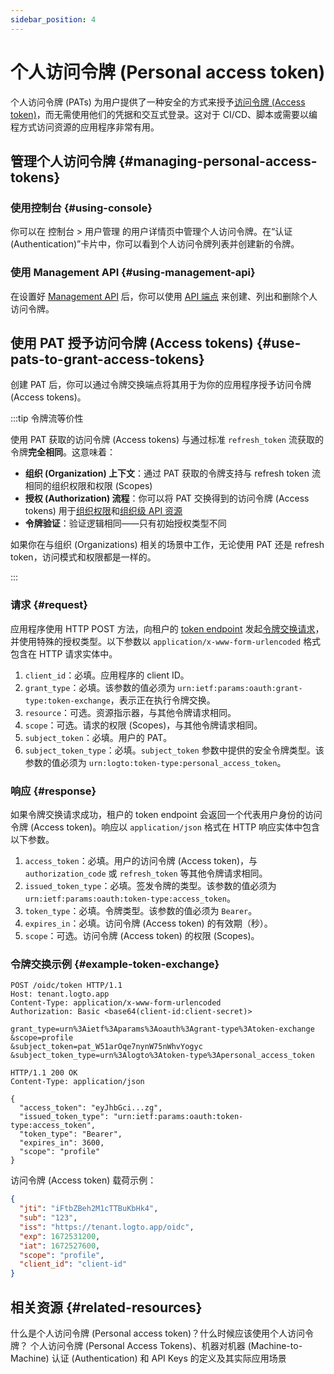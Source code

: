 ```yaml
---
sidebar_position: 4
---
```


# 个人访问令牌 (Personal access token)

个人访问令牌 (PATs) 为用户提供了一种安全的方式来授予[访问令牌 (Access token)](https://auth.wiki/access-token)，而无需使用他们的凭据和交互式登录。这对于 CI/CD、脚本或需要以编程方式访问资源的应用程序非常有用。

## 管理个人访问令牌 \{#managing-personal-access-tokens}

### 使用控制台 \{#using-console}

你可以在 <CloudLink to="/users">控制台 > 用户管理</CloudLink> 的用户详情页中管理个人访问令牌。在“认证 (Authentication)”卡片中，你可以看到个人访问令牌列表并创建新的令牌。

### 使用 Management API \{#using-management-api}

在设置好 [Management API](/integrate-logto/interact-with-management-api/) 后，你可以使用 [API 端点](https://openapi.logto.io/operation/operation-listuserpersonalaccesstokens) 来创建、列出和删除个人访问令牌。

## 使用 PAT 授予访问令牌 (Access tokens) \{#use-pats-to-grant-access-tokens}

创建 PAT 后，你可以通过令牌交换端点将其用于为你的应用程序授予访问令牌 (Access tokens)。

:::tip 令牌流等价性

使用 PAT 获取的访问令牌 (Access tokens) 与通过标准 `refresh_token` 流获取的令牌**完全相同**。这意味着：

- **组织 (Organization) 上下文**：通过 PAT 获取的令牌支持与 refresh token 流相同的组织权限和权限 (Scopes)
- **授权 (Authorization) 流程**：你可以将 PAT 交换得到的访问令牌 (Access tokens) 用于[组织权限](/authorization/organization-permissions)和[组织级 API 资源](/authorization/organization-level-api-resources)
- **令牌验证**：验证逻辑相同——只有初始授权类型不同

如果你在与组织 (Organizations) 相关的场景中工作，无论使用 PAT 还是 refresh token，访问模式和权限都是一样的。

:::

### 请求 \{#request}

应用程序使用 HTTP POST 方法，向租户的 [token endpoint](/integrate-logto/application-data-structure#token-endpoint) 发起[令牌交换请求](https://auth.wiki/authorization-code-flow#token-exchange-request)，并使用特殊的授权类型。以下参数以 `application/x-www-form-urlencoded` 格式包含在 HTTP 请求实体中。

1. `client_id`：必填。应用程序的 client ID。
2. `grant_type`：必填。该参数的值必须为 `urn:ietf:params:oauth:grant-type:token-exchange`，表示正在执行令牌交换。
3. `resource`：可选。资源指示器，与其他令牌请求相同。
4. `scope`：可选。请求的权限 (Scopes)，与其他令牌请求相同。
5. `subject_token`：必填。用户的 PAT。
6. `subject_token_type`：必填。`subject_token` 参数中提供的安全令牌类型。该参数的值必须为 `urn:logto:token-type:personal_access_token`。

### 响应 \{#response}

如果令牌交换请求成功，租户的 token endpoint 会返回一个代表用户身份的访问令牌 (Access token)。响应以 `application/json` 格式在 HTTP 响应实体中包含以下参数。

1. `access_token`：必填。用户的访问令牌 (Access token)，与 `authorization_code` 或 `refresh_token` 等其他令牌请求相同。
2. `issued_token_type`：必填。签发令牌的类型。该参数的值必须为 `urn:ietf:params:oauth:token-type:access_token`。
3. `token_type`：必填。令牌类型。该参数的值必须为 `Bearer`。
4. `expires_in`：必填。访问令牌 (Access token) 的有效期（秒）。
5. `scope`：可选。访问令牌 (Access token) 的权限 (Scopes)。

### 令牌交换示例 \{#example-token-exchange}

```
POST /oidc/token HTTP/1.1
Host: tenant.logto.app
Content-Type: application/x-www-form-urlencoded
Authorization: Basic <base64(client-id:client-secret)>

grant_type=urn%3Aietf%3Aparams%3Aoauth%3Agrant-type%3Atoken-exchange
&scope=profile
&subject_token=pat_W51arOqe7nynW75nWhvYogyc
&subject_token_type=urn%3Alogto%3Atoken-type%3Apersonal_access_token
```

```
HTTP/1.1 200 OK
Content-Type: application/json

{
  "access_token": "eyJhbGci...zg",
  "issued_token_type": "urn:ietf:params:oauth:token-type:access_token",
  "token_type": "Bearer",
  "expires_in": 3600,
  "scope": "profile"
}
```

访问令牌 (Access token) 载荷示例：

```json
{
  "jti": "iFtbZBeh2M1cTTBuKbHk4",
  "sub": "123",
  "iss": "https://tenant.logto.app/oidc",
  "exp": 1672531200,
  "iat": 1672527600,
  "scope": "profile",
  "client_id": "client-id"
}
```

## 相关资源 \{#related-resources}

<Url href="https://blog.logto.io/api-authentication-with-personal-access-token">
  什么是个人访问令牌 (Personal access token)？什么时候应该使用个人访问令牌？
</Url>

<Url href="https://blog.logto.io/pat-and-api-keys">
  个人访问令牌 (Personal Access Tokens)、机器对机器 (Machine-to-Machine) 认证 (Authentication) 和
  API Keys 的定义及其实际应用场景
</Url>
